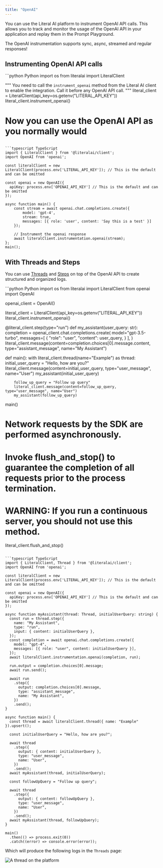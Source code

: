 ```yaml
---
title: "OpenAI"
---
```



You can use the Literal AI platform to instrument OpenAI API calls. This allows you to track and monitor the usage of the OpenAI API in your application and replay them in the Prompt Playground.

<Check>The OpenAI instrumentation supports sync, async, streamed and regular responses!</Check>

## Instrumenting OpenAI API calls

<CodeGroup>
```python Python
import os
from literalai import LiteralClient

"""
You need to call the `instrument_openai` method from the Literal AI client to
enable the integration. Call it before any OpenAI API call.
"""
literal_client = LiteralClient(api_key=os.getenv("LITERAL_API_KEY"))
literal_client.instrument_openai()

# Now you can use the OpenAI API as you normally would
```

```typescript TypeScript
import { LiteralClient } from '@literalai/client';
import OpenAI from 'openai';

const literalClient = new LiteralClient(process.env['LITERAL_API_KEY']); // This is the default and can be omitted

const openai = new OpenAI({
  apiKey: process.env['OPENAI_API_KEY'] // This is the default and can be omitted
});

async function main() {
    const stream = await openai.chat.completions.create({
        model: 'gpt-4',
        stream: true,
        messages: [{ role: 'user', content: 'Say this is a test' }]
    });

    // Instrument the openai response
    await literalClient.instrumentation.openai(stream);
};
main();
```
</CodeGroup>

## With Threads and Steps

You can use [Threads](/concepts/thread) and [Steps](/concepts/step) on top of the OpenAI API to create structured and organized logs.

<CodeGroup>
```python Python
import os
from literalai import LiteralClient
from openai import OpenAI

openai_client = OpenAI()

literal_client = LiteralClient(api_key=os.getenv("LITERAL_API_KEY"))
literal_client.instrument_openai()

@literal_client.step(type="run")
def my_assistant(user_query: str):
    completion = openai_client.chat.completions.create(
                model="gpt-3.5-turbo",
                messages=[
                    {
                        "role": "user",
                        "content": user_query,
                    }
                ],
            )
    literal_client.message(content=completion.choices[0].message.content, type="assistant_message", name="My Assistant")


def main():
    with literal_client.thread(name="Example") as thread:
        initial_user_query = "Hello, how are you?"
        literal_client.message(content=initial_user_query, type="user_message", name="User")
        my_assistant(initial_user_query)
        
        follow_up_query = "Follow up query"
        literal_client.message(content=follow_up_query, type="user_message", name="User")
        my_assistant(follow_up_query)

main()
# Network requests by the SDK are performed asynchronously.
# Invoke flush_and_stop() to guarantee the completion of all requests prior to the process termination.
# WARNING: If you run a continuous server, you should not use this method.
literal_client.flush_and_stop()
```

```typescript TypeScript
import { LiteralClient, Thread } from '@literalai/client';
import OpenAI from 'openai';

const literalClient = new LiteralClient(process.env['LITERAL_API_KEY']); // This is the default and can be omitted

const openai = new OpenAI({
  apiKey: process.env['OPENAI_API_KEY'] // This is the default and can be omitted
});

async function myAssistant(thread: Thread, initialUserQuery: string) {
  const run = thread.step({
    name: "My Assistant",
    type: "run",
    input: { content: initialUserQuery },
  });
  const completion = await openai.chat.completions.create({
    model: "gpt-4",
    messages: [{ role: "user", content: initialUserQuery }],
  });
  await literalClient.instrumentation.openai(completion, run);

  run.output = completion.choices[0].message;
  await run.send();

  await run
    .step({
      output: completion.choices[0].message,
      type: "assistant_message",
      name: "My Assistant",
    })
    .send();
}

async function main() {
  const thread = await literalClient.thread({ name: "Example" }).upsert();

  const initialUserQuery = "Hello, how are you?";

  await thread
    .step({
      output: { content: initialUserQuery },
      type: "user_message",
      name: "User",
    })
    .send();
  await myAssistant(thread, initialUserQuery);

  const followUpQuery = "Follow up query";

  await thread
    .step({
      output: { content: followUpQuery },
      type: "user_message",
      name: "User",
    })
    .send();
  await myAssistant(thread, followUpQuery);
}

main()
  .then(() => process.exit(0))
  .catch((error) => console.error(error));
```
</CodeGroup>

Which will produce the following logs in the `Threads` page:

<Frame caption="OpenAI thread">
  <img src="/images/openai-example.png" alt="A thread on the platform" />
</Frame>